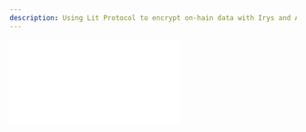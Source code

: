 ```yaml
---
description: Using Lit Protocol to encrypt on-hain data with Irys and Arweave
---
```



<div
	className="video mt-5 -mb-10"
	style={{
		position: "relative",
		paddingBottom: "56.25%" /* 16:9 */,
		paddingTop: 25,
		height: 0,
	}}
>
	<iframe
		style={{
			position: "absolute",
			top: 0,
			left: 0,
			width: "80%",
			height: "80%",
		}}
		src={`https://www.youtube.com/embed/5VWzahz2iog`}
		frameBorder="0"
	/>
</div>

# Encrypting onchain data

Data uploaded to Irys is stored permanently on Arweave. Once on Arweave, this data becomes publicly accessible, anyone can view it. For projects where privacy is a concern, you can use [LitProtocol](https://litprotocol.com/) to encrypt your data before storing it on Irys.

This guide is an overview of what Lit Protocol is and how to use it with Irys. We also have code examples teaching how to do [server-side](./server-side-encryption) and [browser-based encryption](./browser-based-encryption). Additionally, the open-source [Irys Provenance Toolkit](/developer-docs/provenance-toolkit) has an [encrypted uploader component](https://provenance-toolkit.irys.xyz/encrypted-uploader) you can drop into any React-based project.

## Lit Protocol

Lit Protocol enables developers to create and manage decentralized keys for condition-based encryption and programmatic signing for digital assets. In short, you can use it to:

-   Encrypt data
-   Define fine-grained access rules for who can decrypt data
-   Decrypt data

Encrypted data can be stored on Irys, then retrieved and decrypted at any point in the future.

## Irys + Lit use cases

Using Lit Protocol with Irys opens up new opportunities for builders, including:

-   Gating access to content
-   Encrypting posts for [Lens protocol](/hands-on/tutorials/lens)
-   Decentralized identity verification
-   Creating private data marketplaces
-   Creating NFTs only viewable by their owner
-   Storing private personal data on-chain

<Callout type="info" emoji="ℹ️">
	Using Lit Protocol, the access control conditions provide near infinite flexibility. Imagine a system for government
	bid management: bids are required to be submitted by a specific deadline, tracked using Irys' millisecond-accurate
	timestamps. The bids remain encrypted up to this deadline, aiding in preventing corruption by ensuring the bids are
	inaccessible to all parties until the designated time.
</Callout>

## Encrypting data

<img className="border border-[#FEF4EE] rounded mt-5 w-full" src="/img/tutorials/encrypting/irys-lit-encrypting.png" />
There are three steps to encrypting data

-   Obtain a wallet signature ([AuthSig](https://developer.litprotocol.com/v3/sdk/authentication/overview#obtain-an-authsig)), which proves you own a wallet
-   Define [access control conditions](https://developer.litprotocol.com/v3/sdk/access-control/intro) for who can decrypt your data
-   Connect to a Lit node and request that it encrypt your data

### Access control conditions

Lit Protocol enables users to set [access control conditions](https://developer.litprotocol.com/v3/sdk/access-control/intro) specifying who can decrypt data.

This provides builders with the flexibility to designate data decryption permissions, including:

-   A single wallet address
-   DAO membership
-   Owners of an ERC20 or ERC721
-   Outcomes from a smart contract call
-   Outcomes from an API call

## Decrypting data

<img className="border border-[#FEF4EE] rounded mt-5  w-full" src="/img/tutorials/encrypting/irys-lit-decrypting.png" />

There are three steps to decrypting data:

-   Obtain a wallet signature ([AuthSig](https://developer.litprotocol.com/v3/sdk/authentication/overview#obtain-an-authsig)), which proves you own a wallet
-   Retrieve data stored on Arweave
-   Connect to a Lit node and request that it decrypt your data

## Code examples

-   [Server-side encryption](./server-side-encryption)
-   [Browser-based encryption](./browser-based-encryption)

## Demo

-   [Irys Provenance Toolkit](https://provenance-toolkit.irys.xyz/encrypted-uploader)
